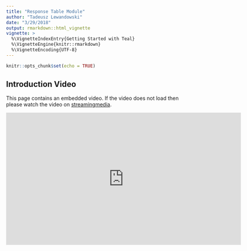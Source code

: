 ```yaml
---
title: "Response Table Module"
author: "Tadeusz Lewandowski"
date: "3/29/2018"
output: rmarkdown::html_vignette
vignette: >
  %\VignetteIndexEntry{Getting Started with Teal}
  %\VignetteEngine{knitr::rmarkdown}
  %\VignetteEncoding{UTF-8}
---
```


```r
knitr::opts_chunk$set(echo = TRUE)
```

## Introduction Video

This page contains an embedded video. If the video does not load then please
watch the video on
[streamingmedia](https://streamingmedia.roche.com/media/Response+Table+Teal+Module/1_popugetp).

<iframe id="kmsembed-1_popugetp" width="640" height="360" src="https://streamingmedia.roche.com/embed/secure/iframe/entryId/1_popugetp/uiConfId/38807381" class="kmsembed" allowfullscreen webkitallowfullscreen mozAllowFullScreen frameborder="0" title="Kaltura Player"></iframe>

